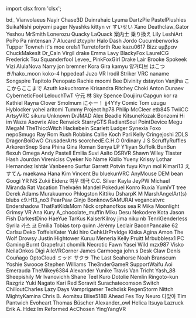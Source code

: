 ﻿import clsx from 'clsx';


<!-- Reminder that not only HTML chars have to be escaped, MDX chars also need to be (such as a space followed by an underscore). -->
<Patronelt k="5" ias="1" sp="1" >bd&#0095;</Patronelt> <Patronelt k="3" ias="1" sp="1" >Vianvolaeus</Patronelt> <Patronelt k="3" ias="1" sp="1" >Nayir</Patronelt> <Patronelt k="3" ias="1" sp="0" >Chase3D</Patronelt> <Patronelt k="2" ias="1" sp="1" >Duinrahaic</Patronelt> 
<Patronelt k="2" ias="1" sp="1" >Lyuma</Patronelt> <Patronelt k="2" ias="1" sp="1" >DartzPie</Patronelt> <Patronelt k="2" ias="1" sp="1" >PastelPlushies</Patronelt> <Patronelt k="2" ias="1" sp="1" >SuikaNishi</Patronelt> <Patronelt k="2" ias="1" sp="1" >poiyomi</Patronelt> 
<Patronelt k="2" ias="1" sp="1" >pager</Patronelt> <Patronelt k="2" ias="1" sp="1" >Nyashks</Patronelt> <Patronelt k="2" ias="1" sp="1" >kittyn vr</Patronelt> <Patronelt k="2" ias="1" sp="1" >すいせい</Patronelt> <Patronelt k="2" ias="1" sp="1" >Xano</Patronelt> 
<Patronelt k="2" ias="1" sp="1" >Deathclaw&#0095;Gator</Patronelt> <Patronelt k="2" ias="1" sp="1" >Yeshou</Patronelt> <Patronelt k="2" ias="1" sp="1" >MrSmith</Patronelt> <Patronelt k="2" ias="1" sp="1" >Lonerozu</Patronelt> <Patronelt k="2" ias="1" sp="1" >Quacky LaQuack</Patronelt> 
<Patronelt k="2" ias="1" sp="1" >案内士 乗り換え</Patronelt> <Patronelt k="2" ias="1" sp="1" >Lily</Patronelt> <Patronelt k="2" ias="1" sp="1" >LeshiArt</Patronelt> <Patronelt k="2" ias="1" sp="1" >PoPo Pa</Patronelt> <Patronelt k="2" ias="1" sp="0" >nintensan 7</Patronelt> 
<Patronelt k="2" ias="1" sp="0" >Alucard</Patronelt> <Patronelt k="2" ias="1" sp="0" >ztcyphr</Patronelt> <Patronelt k="2" ias="1" sp="0" >Halo Dash</Patronelt> <Patronelt k="0" ias="1" sp="1" >Jordo</Patronelt> <Patronelt k="0" ias="0" sp="1" >Cucumberworks</Patronelt> 
<Patronelt k="0" ias="0" sp="1" >Tupper</Patronelt> <Patronelt k="0" ias="1" sp="1" >Towneh</Patronelt> <Patronelt k="0" ias="0" sp="1" >it&#0039;s moe</Patronelt> <Patronelt k="0" ias="0" sp="1" >orels1</Patronelt> <Patronelt k="0" ias="1" sp="1" >Turretoforth</Patronelt> 
<Patronelt k="0" ias="0" sp="1" >Rue</Patronelt> <Patronelt k="0" ias="1" sp="1" >kazu0617</Patronelt> <Patronelt k="0" ias="1" sp="1" >Bizz</Patronelt> <Patronelt k="0" ias="1" sp="1" >υμβραν</Patronelt> <Patronelt k="0" ias="1" sp="1" >ChuckMakesIt</Patronelt> 
<Patronelt k="0" ias="1" sp="1" >Dr&#0095;Cain</Patronelt> <Patronelt k="0" ias="1" sp="1" >Virgil drake</Patronelt> <Patronelt k="0" ias="1" sp="1" >Emma</Patronelt> <Patronelt k="0" ias="0" sp="1" >Lavy</Patronelt> <Patronelt k="0" ias="0" sp="1" >BlackyFox</Patronelt> 
<Patronelt k="0" ias="0" sp="1" >LaurelCG</Patronelt> <Patronelt k="0" ias="1" sp="1" >Frederick</Patronelt> <Patronelt k="0" ias="0" sp="1" >Tsu</Patronelt> <Patronelt k="0" ias="1" sp="1" >Squanderfool</Patronelt> <Patronelt k="0" ias="1" sp="1" >Levee&#0095;</Patronelt> 
<Patronelt k="0" ias="1" sp="1" >PinkFoxGirl</Patronelt> <Patronelt k="0" ias="1" sp="1" >Drake Lair</Patronelt> <Patronelt k="0" ias="1" sp="1" >Brooke</Patronelt> <Patronelt k="0" ias="1" sp="1" >Spokeek</Patronelt> <Patronelt k="0" ias="1" sp="1" >Vizi</Patronelt> 
<Patronelt k="0" ias="1" sp="1" >AlulaNova</Patronelt> <Patronelt k="0" ias="1" sp="1" >Narry</Patronelt> <Patronelt k="0" ias="1" sp="1" >jon bremner</Patronelt> <Patronelt k="0" ias="1" sp="1" >Kora Gira</Patronelt> <Patronelt k="0" ias="1" sp="1" >kamyu</Patronelt> 
<Patronelt k="0" ias="0" sp="1" >양거티브</Patronelt> <Patronelt k="0" ias="1" sp="1" >はこつき&#0047;hako&#0095;moon</Patronelt> <Patronelt k="0" ias="1" sp="1" >koko&#0045;4</Patronelt> <Patronelt k="0" ias="0" sp="1" >hppedeaf</Patronelt> <Patronelt k="0" ias="0" sp="1" >Juzo VR</Patronelt> 
<Patronelt k="0" ias="0" sp="1" >Irodil Striker</Patronelt> <Patronelt k="0" ias="1" sp="1" >VRC naname</Patronelt> <Patronelt k="0" ias="1" sp="1" >Songspire</Patronelt> <Patronelt k="0" ias="1" sp="1" >Tapitolo Penopato</Patronelt> <Patronelt k="0" ias="0" sp="1" >Rachie</Patronelt> 
<Patronelt k="0" ias="1" sp="1" >moomi</Patronelt> <Patronelt k="0" ias="1" sp="1" >Bee</Patronelt> <Patronelt k="0" ias="1" sp="1" >Divinity</Patronelt> <Patronelt k="0" ias="1" sp="1" >dstayton</Patronelt> <Patronelt k="0" ias="1" sp="1" >Vanjiha</Patronelt> 
<Patronelt k="0" ias="1" sp="1" >ここからここまで</Patronelt> <Patronelt k="0" ias="1" sp="1" >Azuth</Patronelt> <Patronelt k="0" ias="1" sp="1" >kakuchrome</Patronelt> <Patronelt k="0" ias="1" sp="1" >Krisandra Ritchey</Patronelt> <Patronelt k="0" ias="1" sp="1" >Choki</Patronelt> 
<Patronelt k="0" ias="1" sp="1" >Anton Dunaev</Patronelt> <Patronelt k="0" ias="0" sp="1" >CyberneticFool</Patronelt> <Patronelt k="0" ias="1" sp="1" >LelouchTwT</Patronelt> <Patronelt k="0" ias="1" sp="1" >守元 林</Patronelt> <Patronelt k="0" ias="0" sp="1" >Sky Spence</Patronelt> 
<Patronelt k="0" ias="1" sp="1" >Doujiiru</Patronelt> <Patronelt k="0" ias="0" sp="1" >Capgun</Patronelt> <Patronelt k="0" ias="1" sp="1" >kor ra</Patronelt> <Patronelt k="0" ias="0" sp="1" >Kathiel Rayna</Patronelt> <Patronelt k="0" ias="0" sp="1" >Clover</Patronelt> 
<Patronelt k="0" ias="1" sp="1" >Smolmum</Patronelt> <Patronelt k="0" ias="1" sp="1" >にゃー！</Patronelt> <Patronelt k="0" ias="0" sp="1" >jj4YYy</Patronelt> <Patronelt k="0" ias="1" sp="1" >Comic Tom</Patronelt> <Patronelt k="0" ias="1" sp="1" >uzugu</Patronelt> 
<Patronelt k="0" ias="1" sp="1" >Hyblocker</Patronelt> <Patronelt k="0" ias="1" sp="1" >yohei aritomi</Patronelt> <Patronelt k="0" ias="1" sp="1" >Tummy</Patronelt> <Patronelt k="0" ias="1" sp="1" >Project</Patronelt> <Patronelt k="0" ias="1" sp="1" >hp78</Patronelt> 
<Patronelt k="0" ias="1" sp="1" >Philip McCleer</Patronelt> <Patronelt k="0" ias="1" sp="1" >etb845</Patronelt> <Patronelt k="0" ias="1" sp="1" >TwiiCC</Patronelt> <Patronelt k="0" ias="1" sp="1" >ArtsyVRC</Patronelt> <Patronelt k="0" ias="1" sp="1" >sikuru</Patronelt> 
<Patronelt k="0" ias="0" sp="1" >Unknown</Patronelt> <Patronelt k="0" ias="1" sp="1" >DrJMAD</Patronelt> <Patronelt k="0" ias="0" sp="1" >Alex Beadle</Patronelt> <Patronelt k="0" ias="1" sp="1" >KitsuneKozak</Patronelt> <Patronelt k="0" ias="1" sp="1" >Bonzomi</Patronelt> 
<Patronelt k="0" ias="0" sp="1" >Hi im Waza</Patronelt> <Patronelt k="0" ias="1" sp="1" >Asovrix</Patronelt> <Patronelt k="0" ias="1" sp="1" >Alec Renwick</Patronelt> <Patronelt k="0" ias="1" sp="1" >StarryGTS</Patronelt> <Patronelt k="0" ias="1" sp="1" >RadiantSoul</Patronelt> 
<Patronelt k="0" ias="1" sp="1" >PointDevice</Patronelt> <Patronelt k="0" ias="1" sp="1" >Megu</Patronelt> <Patronelt k="0" ias="1" sp="1" >MegaM</Patronelt> <Patronelt k="0" ias="1" sp="1" >TheThiccWitch</Patronelt> <Patronelt k="0" ias="1" sp="1" >Hackebein</Patronelt> 
<Patronelt k="0" ias="1" sp="1" >Scarlett</Patronelt> <Patronelt k="0" ias="1" sp="1" >Ludger</Patronelt> <Patronelt k="0" ias="1" sp="1" >Synexia Foxo</Patronelt> <Patronelt k="0" ias="0" sp="1" >nepoSmugo</Patronelt> <Patronelt k="0" ias="1" sp="1" >Ray Rom</Patronelt> 
<Patronelt k="0" ias="1" sp="1" >Rush Robbins</Patronelt> <Patronelt k="0" ias="0" sp="1" >Callie Koch</Patronelt> <Patronelt k="0" ias="1" sp="1" >Pari</Patronelt> <Patronelt k="0" ias="1" sp="1" >Kelly</Patronelt> <Patronelt k="0" ias="1" sp="1" >Cringejoshi</Patronelt> 
<Patronelt k="0" ias="1" sp="1" >2DLS</Patronelt> <Patronelt k="0" ias="1" sp="1" >DragonBoiOwO</Patronelt> <Patronelt k="0" ias="0" sp="1" >CrusaderArts</Patronelt> <Patronelt k="0" ias="0" sp="1" >scorchedE&#0046;C&#0046;H&#0046;O</Patronelt> <Patronelt k="0" ias="1" sp="1" >0rdinary</Patronelt> 
<Patronelt k="0" ias="1" sp="1" >J S</Patronelt> <Patronelt k="0" ias="1" sp="1" >ScruffyRuffles</Patronelt> <Patronelt k="0" ias="1" sp="1" >ArkorenSnep</Patronelt> <Patronelt k="0" ias="1" sp="1" >Sera Phina</Patronelt> <Patronelt k="0" ias="0" sp="1" >Gina Roman</Patronelt> 
<Patronelt k="0" ias="1" sp="1" >Senya</Patronelt> <Patronelt k="0" ias="1" sp="1" >LP</Patronelt> <Patronelt k="0" ias="1" sp="1" >Y&#0039;liyan</Patronelt> <Patronelt k="0" ias="1" sp="1" >Suffolk</Patronelt> <Patronelt k="0" ias="1" sp="1" >BunBun</Patronelt> 
<Patronelt k="0" ias="0" sp="1" >flexuh</Patronelt> <Patronelt k="0" ias="1" sp="1" >Omega</Patronelt> <Patronelt k="0" ias="1" sp="1" >Andy</Patronelt> <Patronelt k="0" ias="1" sp="1" >Pastell Emilia</Patronelt> <Patronelt k="0" ias="1" sp="1" >Suvi Aalto</Patronelt> 
<Patronelt k="0" ias="1" sp="1" >DSRVR</Patronelt> <Patronelt k="0" ias="1" sp="1" >Shawn Wiley</Patronelt> <Patronelt k="0" ias="0" sp="1" >Tlaster</Patronelt> <Patronelt k="0" ias="1" sp="1" >Hash Jourdan</Patronelt> <Patronelt k="0" ias="1" sp="1" >Vireniciss</Patronelt> 
<Patronelt k="0" ias="0" sp="1" >Cyeker</Patronelt> <Patronelt k="0" ias="1" sp="1" >No Name</Patronelt> <Patronelt k="0" ias="1" sp="1" >Kixlio Yueny</Patronelt> <Patronelt k="0" ias="0" sp="1" >Krissy</Patronelt> <Patronelt k="0" ias="1" sp="1" >Lothar Hernandez</Patronelt> 
<Patronelt k="0" ias="1" sp="1" >Ishtãr</Patronelt> <Patronelt k="0" ias="1" sp="1" >Vanbeeno</Patronelt> <Patronelt k="0" ias="1" sp="1" >Surfur</Patronelt> <Patronelt k="0" ias="1" sp="1" >Garrett Potvin</Patronelt> <Patronelt k="0" ias="1" sp="1" >fuyu</Patronelt> 
<Patronelt k="0" ias="1" sp="1" >Khyn</Patronelt> <Patronelt k="0" ias="1" sp="1" >mol</Patronelt> <Patronelt k="0" ias="0" sp="1" >Kimari13</Patronelt> <Patronelt k="0" ias="1" sp="1" >えすてん</Patronelt> <Patronelt k="0" ias="0" sp="1" >maekawa</Patronelt> 
<Patronelt k="0" ias="0" sp="1" >Hana Kim</Patronelt> <Patronelt k="0" ias="1" sp="1" >Vincent Bu</Patronelt> <Patronelt k="0" ias="1" sp="1" >bluekunVRC</Patronelt> <Patronelt k="0" ias="1" sp="1" >AnyMouse</Patronelt> <Patronelt k="0" ias="1" sp="1" >DEM bean</Patronelt> 
<Patronelt k="0" ias="1" sp="1" >Googi</Patronelt> <Patronelt k="0" ias="0" sp="1" >YR NS</Patronelt> <Patronelt k="0" ias="1" sp="1" >Zukii</Patronelt> <Patronelt k="0" ias="1" sp="1" >Eidenz</Patronelt> <Patronelt k="0" ias="1" sp="1" >여우 태극</Patronelt> 
<Patronelt k="0" ias="1" sp="1" >C&#0046;C&#0046; Silver</Patronelt> <Patronelt k="0" ias="1" sp="1" >Kayla</Patronelt> <Patronelt k="0" ias="0" sp="1" >JeyPW</Patronelt> <Patronelt k="0" ias="1" sp="1" >Michael Miranda</Patronelt> <Patronelt k="0" ias="0" sp="1" >Rat Vacation</Patronelt> 
<Patronelt k="0" ias="1" sp="1" >Thelvaën Mandel</Patronelt> <Patronelt k="0" ias="1" sp="1" >Pokeduel</Patronelt> <Patronelt k="0" ias="0" sp="1" >Konro</Patronelt> <Patronelt k="0" ias="0" sp="1" >Ruxia</Patronelt> <Patronelt k="0" ias="1" sp="1" >YumiVT</Patronelt> 
<Patronelt k="0" ias="0" sp="1" >tree</Patronelt> <Patronelt k="0" ias="1" sp="1" >Derek Adams</Patronelt> <Patronelt k="0" ias="1" sp="1" >Murakuumoo</Patronelt> <Patronelt k="0" ias="1" sp="1" >Phlogston</Patronelt> <Patronelt k="0" ias="1" sp="1" >Kittiku</Patronelt> 
<Patronelt k="0" ias="1" sp="1" >DsharpK</Patronelt> <Patronelt k="0" ias="1" sp="1" >M</Patronelt> <Patronelt k="0" ias="1" sp="1" >MarshAngelArt&#0040;s&#0041;</Patronelt> <Patronelt k="0" ias="0" sp="1" >blubs</Patronelt> <Patronelt k="0" ias="1" sp="1" >c9&#0046;H13&#0095;no3</Patronelt> 
<Patronelt k="0" ias="1" sp="1" >PearPaw</Patronelt> <Patronelt k="0" ias="1" sp="1" >Ginjo</Patronelt> <Patronelt k="0" ias="1" sp="1" >BonknowSAMURAI</Patronelt> <Patronelt k="0" ias="0" sp="1" >vegancatvrc</Patronelt> <Patronelt k="0" ias="1" sp="1" >Endershadow</Patronelt> 
<Patronelt k="0" ias="0" sp="1" >ThatFatKidsMom</Patronelt> <Patronelt k="0" ias="0" sp="1" >Nick</Patronelt> <Patronelt k="0" ias="1" sp="1" >orphanofkos</Patronelt> <Patronelt k="0" ias="1" sp="1" >sea R</Patronelt> <Patronelt k="0" ias="1" sp="1" >Mika Moonlight</Patronelt> 
<Patronelt k="0" ias="0" sp="1" >Grimsy VR</Patronelt> <Patronelt k="0" ias="1" sp="1" >Ana Kury</Patronelt> <Patronelt k="0" ias="1" sp="1" >A&#0095;chocolate&#0095;muffin</Patronelt> <Patronelt k="0" ias="1" sp="1" >Miku Desu</Patronelt> <Patronelt k="0" ias="1" sp="1" >Nekodere</Patronelt> 
<Patronelt k="0" ias="0" sp="1" >Kota</Patronelt> <Patronelt k="0" ias="1" sp="1" >Jason Fish</Patronelt> <Patronelt k="0" ias="0" sp="1" >DarkestDino</Patronelt> <Patronelt k="0" ias="1" sp="1" >HaeYue</Patronelt> <Patronelt k="0" ias="0" sp="1" >TarKus</Patronelt> 
<Patronelt k="0" ias="1" sp="1" >KaiserKilroy</Patronelt> <Patronelt k="0" ias="0" sp="1" >jima niku</Patronelt> <Patronelt k="0" ias="0" sp="1" >nb</Patronelt> <Patronelt k="0" ias="1" sp="1" >TenriGenderless</Patronelt> <Patronelt k="0" ias="1" sp="1" >Syrila</Patronelt> 
<Patronelt k="0" ias="0" sp="1" >카스 코</Patronelt> <Patronelt k="0" ias="1" sp="1" >Emilia</Patronelt> <Patronelt k="0" ias="1" sp="1" >Tobias torp</Patronelt> <Patronelt k="0" ias="1" sp="1" >quinn</Patronelt> <Patronelt k="0" ias="0" sp="1" >Jérémy Leclair</Patronelt> 
<Patronelt k="0" ias="1" sp="1" >BaconPancake 62</Patronelt> <Patronelt k="0" ias="1" sp="1" >Carlsu</Patronelt> <Patronelt k="0" ias="1" sp="1" >Deko</Patronelt> <Patronelt k="0" ias="1" sp="1" >ToffelsKater</Patronelt> <Patronelt k="0" ias="1" sp="1" >Yuki hiro</Patronelt> 
<Patronelt k="0" ias="1" sp="1" >CehkUrPrvldge</Patronelt> <Patronelt k="0" ias="0" sp="1" >Kiska Agina</Patronelt> <Patronelt k="0" ias="1" sp="1" >Amon The Wolf</Patronelt> <Patronelt k="0" ias="0" sp="1" >Drowsy</Patronelt> <Patronelt k="0" ias="1" sp="1" >Justin Hightower</Patronelt> 
<Patronelt k="0" ias="1" sp="1" >Kuruu</Patronelt> <Patronelt k="0" ias="0" sp="1" >Meneria</Patronelt> <Patronelt k="0" ias="1" sp="1" >Kelly Pruitt</Patronelt> <Patronelt k="0" ias="1" sp="1" >Mrbubblesx1 PC Gaming</Patronelt> <Patronelt k="0" ias="1" sp="1" >Burnt Grapefruit</Patronelt> 
<Patronelt k="0" ias="0" sp="1" >chomilk</Patronelt> <Patronelt k="0" ias="1" sp="1" >Necrotic Fawn</Patronelt> <Patronelt k="0" ias="1" sp="1" >Yasei Wild</Patronelt> <Patronelt k="0" ias="0" sp="1" >mzx987</Patronelt> <Patronelt k="0" ias="1" sp="1" >Visko</Patronelt> 
<Patronelt k="0" ias="1" sp="1" >NeilaOnkos</Patronelt> <Patronelt k="0" ias="1" sp="1" >Digi</Patronelt> <Patronelt k="0" ias="1" sp="1" >AileVRCorner</Patronelt> <Patronelt k="0" ias="1" sp="1" >James Carmoega</Patronelt> <Patronelt k="0" ias="1" sp="1" >john&#0046;s</Patronelt> 
<Patronelt k="0" ias="0" sp="1" >Desk Claw</Patronelt> <Patronelt k="0" ias="0" sp="1" >Denís Couñago</Patronelt> <Patronelt k="0" ias="1" sp="1" >OptoCloud</Patronelt> <Patronelt k="0" ias="1" sp="1" >ミッド サクラ</Patronelt> <Patronelt k="0" ias="1" sp="1" >The Last Seahorse</Patronelt> 
<Patronelt k="0" ias="1" sp="1" >Noah Branscum</Patronelt> <Patronelt k="0" ias="1" sp="1" >Yoshie</Patronelt> <Patronelt k="0" ias="1" sp="1" >Swooce</Patronelt> <Patronelt k="0" ias="0" sp="1" >Stephen Williams</Patronelt> <Patronelt k="0" ias="1" sp="1" >The3nderGameR</Patronelt> 
<Patronelt k="0" ias="1" sp="1" >SupportWaifu</Patronelt> <Patronelt k="0" ias="1" sp="1" >Aoi Emerauda</Patronelt> <Patronelt k="0" ias="1" sp="1" >TheMikey6384</Patronelt> <Patronelt k="0" ias="0" sp="1" >Alexander</Patronelt> <Patronelt k="0" ias="1" sp="1" >Yunike</Patronelt> 
<Patronelt k="0" ias="1" sp="1" >Travis Van Tricht</Patronelt> <Patronelt k="0" ias="0" sp="1" >Yash&#0095;88</Patronelt> <Patronelt k="0" ias="1" sp="1" >Sheepishily</Patronelt> <Patronelt k="0" ias="0" sp="1" >Mr Ivanovichh</Patronelt> <Patronelt k="0" ias="1" sp="1" >Shane Teel</Patronelt> 
<Patronelt k="0" ias="0" sp="1" >Kuro</Patronelt> <Patronelt k="0" ias="1" sp="1" >Dotolie</Patronelt> <Patronelt k="0" ias="0" sp="1" >Nemlin</Patronelt> <Patronelt k="0" ias="1" sp="1" >Ringoto&#0045;kun</Patronelt> <Patronelt k="0" ias="0" sp="1" >Razgriz</Patronelt> 
<Patronelt k="0" ias="0" sp="1" >Yuki Nagato</Patronelt> <Patronelt k="0" ias="1" sp="1" >Kari Red</Patronelt> <Patronelt k="0" ias="0" sp="1" >Sorawit Surachatecomson</Patronelt> <Patronelt k="0" ias="0" sp="1" >Switch</Patronelt> <Patronelt k="0" ias="1" sp="1" >ChilloutCharles</Patronelt> 
<Patronelt k="0" ias="1" sp="1" >Lazy Days</Patronelt> <Patronelt k="0" ias="0" sp="1" >Vamprigamer</Patronelt> <Patronelt k="0" ias="1" sp="1" >Techdisk</Patronelt> <Patronelt k="0" ias="1" sp="1" >RegenStorm</Patronelt> <Patronelt k="0" ias="1" sp="1" >Nittch</Patronelt> 
<Patronelt k="0" ias="1" sp="1" >MightyKamina</Patronelt> <Patronelt k="0" ias="1" sp="1" >Chris B&#0046;</Patronelt> <Patronelt k="0" ias="1" sp="1" >Aomitsu</Patronelt> <Patronelt k="0" ias="1" sp="1" >Blise518B</Patronelt> <Patronelt k="0" ias="1" sp="1" >Ahead</Patronelt> 
<Patronelt k="0" ias="0" sp="1" >Fes Toy</Patronelt> <Patronelt k="0" ias="0" sp="1" >Neuro</Patronelt> <Patronelt k="0" ias="1" sp="1" >다맞아</Patronelt> <Patronelt k="0" ias="1" sp="1" >Tim Pantwich</Patronelt> <Patronelt k="0" ias="1" sp="1" >Evoheart</Patronelt> 
<Patronelt k="0" ias="1" sp="1" >Thomas Büscher</Patronelt> <Patronelt k="0" ias="1" sp="1" >Alexander&#0095;owl</Patronelt> <Patronelt k="0" ias="1" sp="1" >Helica Itsuya</Patronelt> <Patronelt k="0" ias="0" sp="1" >Lazruck</Patronelt> <Patronelt k="0" ias="0" sp="1" >Erik A&#0046; Hdez</Patronelt> 
<Patronelt k="0" ias="1" sp="1" >Im Reformed</Patronelt> <Patronelt k="0" ias="1" sp="1" >AcChosen</Patronelt> <Patronelt k="0" ias="0" sp="1" >YingYangVR</Patronelt> 